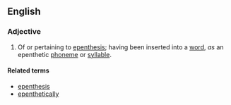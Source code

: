 ==English==

===Adjective===
{{en-adj|-}}

# {{linguistics}} Of or pertaining to [[epenthesis]]; having been inserted into a [[word]], ''as'' an epenthetic [[phoneme]] or [[syllable]].

====Related terms====
*[[epenthesis]]
*[[epenthetically]]